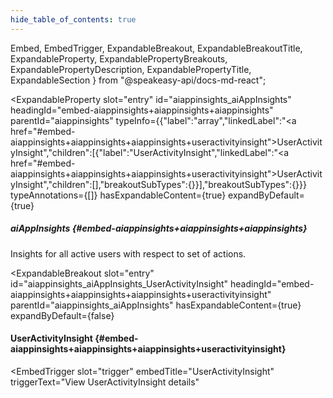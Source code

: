 ```yaml
---
hide_table_of_contents: true
---
```

  Embed,
  EmbedTrigger,
  ExpandableBreakout,
  ExpandableBreakoutTitle,
  ExpandableProperty,
  ExpandablePropertyBreakouts,
  ExpandablePropertyDescription,
  ExpandablePropertyTitle,
  ExpandableSection
} from "@speakeasy-api/docs-md-react";

<ExpandableSection>

<ExpandableProperty
  slot="entry"
  id="aiappinsights_aiAppInsights"
  headingId="embed-aiappinsights+aiappinsights+aiappinsights"
  parentId="aiappinsights"
  typeInfo={{"label":"array","linkedLabel":"<a href=\"#embed-aiappinsights+aiappinsights+aiappinsights+useractivityinsight\">UserActivityInsight</a>","children":[{"label":"UserActivityInsight","linkedLabel":"<a href=\"#embed-aiappinsights+aiappinsights+aiappinsights+useractivityinsight\">UserActivityInsight</a>","children":[],"breakoutSubTypes":{}}],"breakoutSubTypes":{}}}
  typeAnnotations={[]}
  hasExpandableContent={true}
  expandByDefault={true}
>

<ExpandablePropertyTitle slot="title">

##### aiAppInsights \{#embed-aiappinsights+aiappinsights+aiappinsights\}

</ExpandablePropertyTitle>

<ExpandablePropertyDescription slot="description">

Insights for all active users with respect to set of actions.

</ExpandablePropertyDescription>

<ExpandablePropertyBreakouts slot="breakouts">

<ExpandableBreakout
  slot="entry"
  id="aiappinsights_aiAppInsights_UserActivityInsight"
  headingId="embed-aiappinsights+aiappinsights+aiappinsights+useractivityinsight"
  parentId="aiappinsights_aiAppInsights"
  hasExpandableContent={true}
  expandByDefault={false}
>

<ExpandableBreakoutTitle slot="title">

#### UserActivityInsight \{#embed-aiappinsights+aiappinsights+aiappinsights+useractivityinsight\}

</ExpandableBreakoutTitle>

<Embed slot="embed">

<EmbedTrigger
  slot="trigger"
  embedTitle="UserActivityInsight"
  triggerText="View UserActivityInsight details"
>

<Embeduseractivityinsight />

</EmbedTrigger>

</Embed>

</ExpandableBreakout>

</ExpandablePropertyBreakouts>

</ExpandableProperty>

</ExpandableSection>